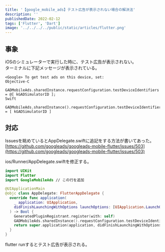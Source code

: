 ```yaml
---
title: '【google_mobile_ads】テスト広告が表示されない場合の解決法'
description: ''
publishedDate: 2022-02-12
tags: ['Flutter', 'Dart']
image: '../../../../public/static/articles/flutter.png'
---
```


## 事象

iOSのシミュレーターで実行した時に、テスト広告が表示されない。  
ターミナルに下記メッセージが表示されている。

```shell
<Google> To get test ads on this device, set: 
Objective-C
        GADMobileAds.sharedInstance.requestConfiguration.testDeviceIdentifiers = @[ kGADSimulatorID ];
Swift
        GADMobileAds.sharedInstance().requestConfiguration.testDeviceIdentifiers = [ kGADSimulatorID ]
```

## 対応

Issuesを眺めているとAppDelegate.swiftに追記をする方法が書いてあった。
[https://github.com/googleads/googleads-mobile-flutter/issues/503](https://github.com/googleads/googleads-mobile-flutter/issues/503)

ios/Runner/AppDelegate.swiftを修正する。

```swift title="AppDelegate.swift" ins={3}
import UIKit
import Flutter
import GoogleMobileAds // この行を追加

@UIApplicationMain
@objc class AppDelegate: FlutterAppDelegate {
  override func application(
    _ application: UIApplication,
    didFinishLaunchingWithOptions launchOptions: [UIApplication.LaunchOptionsKey: Any]?
  ) -> Bool {
    GeneratedPluginRegistrant.register(with: self)
    GADMobileAds.sharedInstance().requestConfiguration.testDeviceIdentifiers = [ kGADSimulatorID ] // この行を追加
    return super.application(application, didFinishLaunchingWithOptions: launchOptions)
  }
}
```

flutter runするとテスト広告が表示される。

